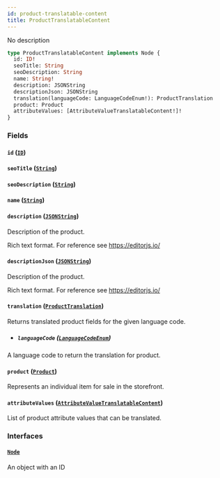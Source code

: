 ```yaml
---
id: product-translatable-content
title: ProductTranslatableContent
---
```


No description

```graphql
type ProductTranslatableContent implements Node {
  id: ID!
  seoTitle: String
  seoDescription: String
  name: String!
  description: JSONString
  descriptionJson: JSONString
  translation(languageCode: LanguageCodeEnum!): ProductTranslation
  product: Product
  attributeValues: [AttributeValueTranslatableContent!]!
}
```

### Fields

#### `id` ([`ID`](../../../developer/api-reference/scalars/id))

#### `seoTitle` ([`String`](../../../developer/api-reference/scalars/string))

#### `seoDescription` ([`String`](../../../developer/api-reference/scalars/string))

#### `name` ([`String`](../../../developer/api-reference/scalars/string))

#### `description` ([`JSONString`](../../../developer/api-reference/scalars/jsonstring))

Description of the product.

Rich text format. For reference see https://editorjs.io/

#### `descriptionJson` ([`JSONString`](../../../developer/api-reference/scalars/jsonstring))

Description of the product.

Rich text format. For reference see https://editorjs.io/

#### `translation` ([`ProductTranslation`](../../../developer/api-reference/objects/product-translation))

Returns translated product fields for the given language code.

- ##### `languageCode` ([`LanguageCodeEnum`](../../../developer/api-reference/enums/language-code-enum))

A language code to return the translation for product.

#### `product` ([`Product`](../../../developer/api-reference/objects/product))

Represents an individual item for sale in the storefront.

#### `attributeValues` ([`AttributeValueTranslatableContent`](../../../developer/api-reference/objects/attribute-value-translatable-content))

List of product attribute values that can be translated.

### Interfaces

#### [`Node`](../../../developer/api-reference/interfaces/node)

An object with an ID
